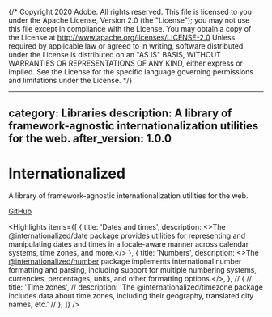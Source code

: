 {/* Copyright 2020 Adobe. All rights reserved.
This file is licensed to you under the Apache License, Version 2.0 (the "License");
you may not use this file except in compliance with the License. You may obtain a copy
of the License at http://www.apache.org/licenses/LICENSE-2.0
Unless required by applicable law or agreed to in writing, software distributed under
the License is distributed on an "AS IS" BASIS, WITHOUT WARRANTIES OR REPRESENTATIONS
OF ANY KIND, either express or implied. See the License for the specific language
governing permissions and limitations under the License. */}



---
category: Libraries
description: A library of framework-agnostic internationalization utilities for the web.
after_version: 1.0.0
---

# Internationalized

A library of framework-agnostic internationalization utilities for the web.

<p className={clsx(typographyStyles['spectrum-Body2'], styles.homeLinks)}>
  <a href="https://github.com/adobe/react-spectrum" className={clsx(linkStyle['spectrum-Link'], styles.link)}>GitHub</a>
</p>

<Hero
  narrow={heroNarrow}
  narrow2x={heroNarrow2x}
  narrowWebp={heroNarrowWebp}
  narrow2xWebp={heroNarrow2xWebp}
  wide={heroWide}
  wide2x={heroWide2x}
  wideWebp={heroWideWebp}
  wide2xWebp={heroWide2xWebp}
  alt="Internationalized hero image" />

<Highlights items={[
  {
    title: 'Dates and times',
    description: <>The  <a href="./date/index.html">@internationalized/date</a> package provides utilities for representing and manipulating dates and times in a locale-aware manner across calendar systems, time zones, and more.</>
  },
  {
    title: 'Numbers',
    description: <>The <a href="./number/index.html">@internationalized/number</a> package implements international number formatting and parsing, including support for multiple numbering systems, currencies, percentages, units, and other formatting options.</>,
  },
  // {
  //  title: 'Time zones',
  //  description: 'The @internationalized/timezone package includes data about time zones, including their geography, translated city names, etc.'
  // },
]} />
